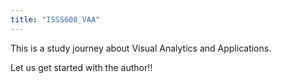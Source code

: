 ```yaml
---
title: "ISSS608_VAA"
---
```


This is a study journey about Visual Analytics and Applications.

Let us get started with the author!!
